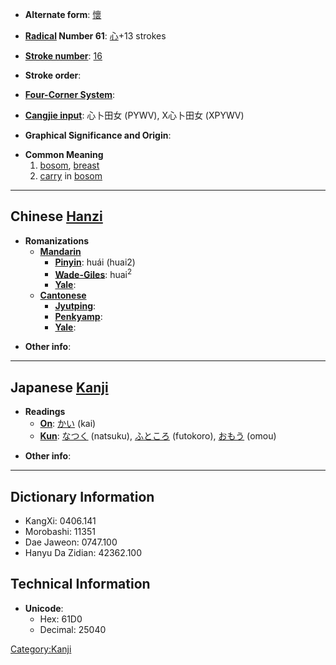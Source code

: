 * '''Alternate form''': [[懷]]

* '''[[Wiktionary:Chinese radical index| Radical]] Number 61''': [[Wiktionary:Chinese radical index 心|心]]+13 strokes

* '''[[Wiktionary:Chinese total strokes index|Stroke number]]''': [[Wiktionary:Chinese total strokes index 16|16]]

* '''Stroke order''': 

* '''[[Wiktionary:Chinese four corner index|Four-Corner System]]''': 

* '''[[Wiktionary:Chinese Cangjie index|Cangjie input]]''': 心卜田女 (PYWV), X心卜田女 (XPYWV)

* '''Graphical Significance and Origin''': 

* '''Common Meaning'''
*#[[bosom]], [[breast]]
*# [[carry]] in [[bosom]]

----

== Chinese [[Hanzi]] ==

* '''Romanizations'''
** '''[[Mandarin]]'''
*** '''[[Pinyin]]''': huái (huai2)
*** '''[[Wade-Giles]]''': huai<sup>2</sup>
*** '''[[Yale]]''': 
** '''[[Cantonese]]'''
*** '''[[Jyutping]]''':
*** '''[[Penkyamp]]''': 
*** '''[[Yale]]''': 

* '''Other info''': 

----

== Japanese [[Kanji]] ==

* '''Readings'''
** '''[[On]]''': [[かい]] (kai)
** '''[[Kun]]''': [[なつく]] (natsuku), [[ふところ]] (futokoro), [[おもう]] (omou)

* '''Other info''':  

----

== Dictionary Information ==

* KangXi: 0406.141
* Morobashi: 11351
* Dae Jaweon: 0747.100
* Hanyu Da Zidian: 42362.100

== Technical Information ==

* '''Unicode''':
** Hex: 61D0
** Decimal: 25040


[[Category:Kanji]]